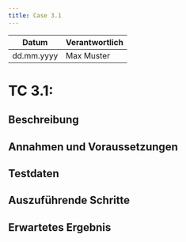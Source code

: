 ```yaml
---
title: Case 3.1
---
```


| Datum       | Verantwortlich |
|-------------|----------------|
| dd.mm.yyyy  | Max Muster     |

# TC 3.1: 

## Beschreibung

## Annahmen und Voraussetzungen

## Testdaten

## Auszuführende Schritte

## Erwartetes Ergebnis
